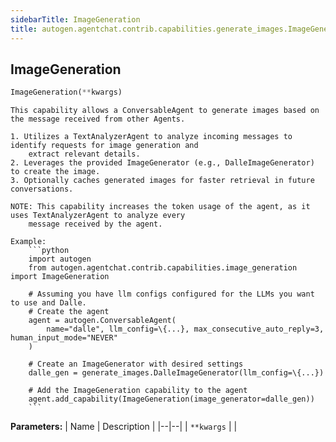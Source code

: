```yaml
---
sidebarTitle: ImageGeneration
title: autogen.agentchat.contrib.capabilities.generate_images.ImageGeneration
---
```

<h2 id="autogen.agentchat.contrib.capabilities.generate_images.ImageGeneration" class="doc doc-heading">
    <code class="doc-symbol doc-symbol-heading doc-symbol-class"></code>
    <span class="doc doc-object-name doc-class-name">ImageGeneration</span>
    <a href="#autogen.agentchat.contrib.capabilities.generate_images.ImageGeneration" class="headerlink" title="Permanent link"></a>
</h2>

```python
ImageGeneration(**kwargs)
```

    This capability allows a ConversableAgent to generate images based on the message received from other Agents.
    
    1. Utilizes a TextAnalyzerAgent to analyze incoming messages to identify requests for image generation and
        extract relevant details.
    2. Leverages the provided ImageGenerator (e.g., DalleImageGenerator) to create the image.
    3. Optionally caches generated images for faster retrieval in future conversations.
    
    NOTE: This capability increases the token usage of the agent, as it uses TextAnalyzerAgent to analyze every
        message received by the agent.
    
    Example:
        ```python
        import autogen
        from autogen.agentchat.contrib.capabilities.image_generation import ImageGeneration
    
        # Assuming you have llm configs configured for the LLMs you want to use and Dalle.
        # Create the agent
        agent = autogen.ConversableAgent(
            name="dalle", llm_config=\{...}, max_consecutive_auto_reply=3, human_input_mode="NEVER"
        )
    
        # Create an ImageGenerator with desired settings
        dalle_gen = generate_images.DalleImageGenerator(llm_config=\{...})
    
        # Add the ImageGeneration capability to the agent
        agent.add_capability(ImageGeneration(image_generator=dalle_gen))
        ```

<b>Parameters:</b>
| Name | Description |
|--|--|
| `**kwargs` |  |